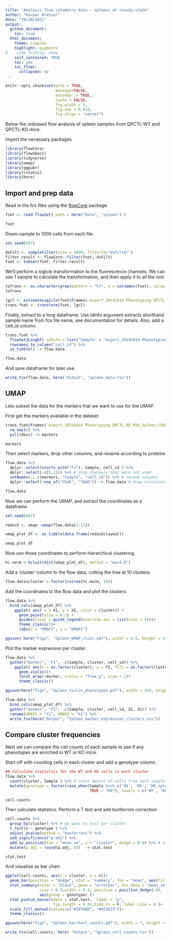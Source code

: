 ```yaml
---
title: "Analysis flow cytometry data - spleens at steady-state"
author: "Kaspar Bresser"
date: "20/10/2021"
output: 
  github_document:
    toc: true
  html_document: 
    theme: simplex
    highlight: pygments
#    code_folding: show
    self_contained: TRUE
    toc: yes
    toc_float:
      collapsed: no
---
```




```r
knitr::opts_chunk$set(echo = TRUE,
                      message=FALSE,
                      autodep  = TRUE,
                      cache = FALSE,
                      fig.width = 5,
                      fig.asp = 0.618,
                      fig.align = "center")
```

Below the unbiased flow analysis of spleen samples from QPCTL-WT and QPCTL-KO mice. 

Import the necessary packages


```r
library(flowCore)
library(flowSpecs)
library(tidyverse)
library(umap)
library(ggpubr)
library(rstatix)
library(here)
```


## Import and prep data

Read in the fcs files using the [flowCore](https://bioconductor.org/packages/release/bioc/html/flowCore.html) package.

```r
fset <- read.flowSet( path = here("Data", "spleen") )

fset
```

Down-sample to 1000 cells from each file.

```r
set.seed(667)

dsFilt <- sampleFilter(size = 1000, filterId="dsFilter")
filter.result <- flowCore::filter(fset, dsFilt)
fset <- Subset(fset, filter.result)
```

We'll perform a logicle transformation to the fluorescence channels. We can use 1 sample to calculate the transformation, and then apply it to all the rest. 

```r
toTrans <- as.character(grep(pattern = "FJ", x = colnames(fset), value = T ))
toTrans

lgcl <- estimateLogicle(fset@frames$`export_20191014 Phenotyping QPCTL KO_M8_Spleen_CD45+.fcs`, channels =  toTrans)
trans.fset <- transform(fset, lgcl)
```

Finally, extract to a long dataframe. Use idInfo argument extracts shorthand sample name from fcs file name, see documentation for details.
Also, add a cell_id column.

```r
trans.fset %>%  
  flowSet2LongDf( idInfo = list("Sample" = "export_20191014 Phenotyping QPCTL KO_|_Spleen_CD45\\+\\.fcs")) %>% 
  rownames_to_column("cell_id") %>% 
  as_tibble() -> flow.data

flow.data
```

And save dataframe for later use.

```r
write_tsv(flow.data, here("Output", "spleen_data.tsv"))
```

## UMAP

Lets subset the data for the markers that we want to use for the UMAP.

First get the markers available in the dataset


```r
trans.fset@frames$`export_20191014 Phenotyping QPCTL KO_M10_Spleen_CD45+.fcs`@parameters@data %>% 
  na.omit() %>% 
  pull(desc) -> markers

markers
```

Then select markers, drop other columns, and rename according to proteins

```r
flow.data %>% 
  dplyr::select(starts_with("FJ"), Sample, cell_id ) %>% 
  dplyr::select(-c(5,11)) %>% # drop channels that were not used
  setNames(., c(markers, "Sample", "cell_id")) %>% # rename columns 
  dplyr::select(!one_of("CD45", "7AAD")) -> flow.data # drop irrelevant markers

flow.data
```

Now we can perform the UMAP, and extract the coordinates as a dataframe. 

```r
set.seed(667)

reducU <- umap::umap(flow.data[1:11])

umap_plot_df <- as_tibble(data.frame(reducU$layout))

umap_plot_df
```

Now use those coordinates to perform hierarchical clustering. 

```r
hc.norm = hclust(dist(umap_plot_df), method = "ward.D")
```

Add a 'cluster' column to the flow data, cutting the tree at 10 clusters. 

```r
flow.data$cluster = factor(cutree(hc.norm, 10))
```

Add the coordinates to the flow data and plot the clusters

```r
flow.data %>% 
  bind_cols(umap_plot_df) %>% 
    ggplot( aes( x = X1, y = X2, color = cluster)) +
      geom_point(size = 0.2) + 
      guides(color = guide_legend(override.aes = list(size = 4)))+
      theme_classic()+
      labs(x = "UMAP1", y = "UMAP2")

ggsave( here("Figs", "Spleen_UMAP_clust.pdf"), width = 4.5, height = 4)
```

Plot the marker expression per cluster. 

```r
flow.data %>% 
  gather("marker", "FI", -c(Sample, cluster, cell_id)) %>% 
    ggplot( aes(x = as.factor(cluster), y = FI, fill = as.factor(cluster)))+
      geom_violin()+
      facet_wrap(~marker, scales = "free_y", nrow = 2)+
      theme_classic()

ggsave(here("Figs", "Spleen_Violin_phenotypes.pdf"), width = 160, height = 40, units = "mm", scale = 2.5)

flow.data %>% 
  bind_cols(umap_plot_df) %>%
  gather("marker", "FI", -c(Sample, cluster, cell_id, X1, X2)) %>% 
  rename(UMAP1 = "X1", UMAP2 = "X2") %>% 
  write_tsv(here("Output", "Spleen_marker_expression_clusters.tsv"))
```


## Compare cluster frequencies

Next we can compare the cell counts of each sample to see if any phenotypes are enriched in WT or KO mice. 

Start off with counting cells in each cluster and add a genotype column.


```r
## Calculate statistics for the WT and KO cells in each cluster
flow.data %>% 
  count(cluster, Sample ) %>% # count amount of cells from each sample per cluster
  mutate(genotype = factor(case_when(Sample %in% c('M4', 'M5', 'M6_spleen_CD45+.fcs', 'M8', 'M10') ~ "WT",
                                     TRUE ~ "KO"), levels = c('WT', 'KO') ) ) -> cell.counts

cell.counts
```


Then calculate statistics. Perform a T test and add bonferroni correction


```r
cell.counts %>% 
  group_by(cluster) %>% # we want to test per cluster
  t_test(n ~ genotype ) %>%
  adjust_pvalue(method = "bonferroni") %>%
  add_significance("p.adj") %>% 
  add_xy_position(fun = "mean_se", x = "cluster", dodge = 0.8) %>% # x-position has to dodge around cluster
  mutate(p.adj = round(p.adj, 4))  -> stat.test

stat.test
```

And visualize as bar chart. 

```r
ggplot(cell.counts, aes(x = cluster, y = n))+ 
  geom_bar(position = "dodge", stat = "summary", fun = "mean", aes(fill = genotype))+
  stat_summary(color = "black", geom = "errorbar", fun.data = "mean_se", 
               size = 0.4,width = 0.4, position = position_dodge(.9), 
               aes(group = genotype) )+
  stat_pvalue_manual(data = stat.test,  label = "p", 
                     tip.length = 0.01,hide.ns = F, label.size = 4 )+
  scale_fill_manual(values=c("#1B76BD", "#A51E23"))+
  theme_classic()

ggsave(here("Figs", "Spleen_barchart_counts.pdf"), width = 7, height = 4)

write_tsv(cell.counts, here( "Output", "Spleen_cell_counts.tsv"))
```






